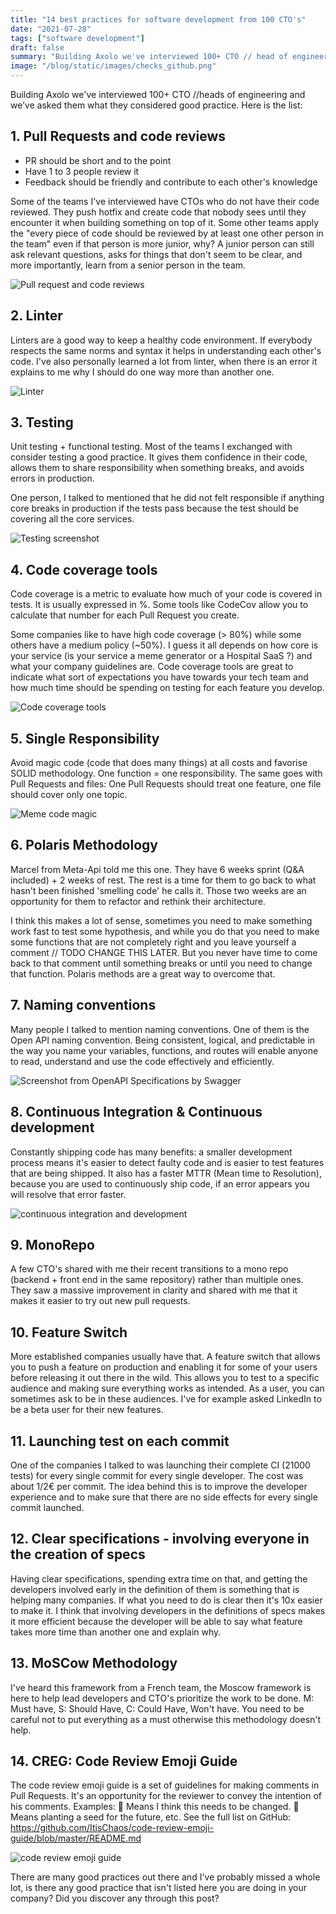 ```yaml
---
title: "14 best practices for software development from 100 CTO's"
date: "2021-07-28"
tags: ["software development"]
draft: false
summary: "Building Axolo we've interviewed 100+ CTO // head of engineering and we’ve asked them what they considered good practice. Here is the list:"
image: "/blog/static/images/checks_github.png"
---
```


Building Axolo we've interviewed 100+ CTO //heads of engineering and we’ve asked them what they considered good practice. Here is the list:

## 1. Pull Requests and code reviews

- PR should be short and to the point
- Have 1 to 3 people review it
- Feedback should be friendly and contribute to each other's knowledge

Some of the teams I've interviewed have CTOs who do not have their code reviewed. They push hotfix and create code that nobody sees until they encounter it when building something on top of it. Some other teams apply the "every piece of code should be reviewed by at least one other person in the team" even if that person is more junior, why? A junior person can still ask relevant questions, asks for things that don't seem to be clear, and more importantly, learn from a senior person in the team.

<div style={{ display: "flex", justifyContent: "center" }}>
  <img
    src="/blog/static/images/bestpractices/pullrequestsandcodereviews.png"
    alt="Pull request and code reviews"
    style={{ width: "500px" }}
  />
</div>

## 2. Linter

Linters are a good way to keep a healthy code environment. If everybody respects the same norms and syntax it helps in understanding each other's code. I've also personally learned a lot from linter, when there is an error it explains to me why I should do one way more than another one.

<div style={{ display: "flex", justifyContent: "center" }}>
  <img src="/blog/static/images/bestpractices/linter.png" alt="Linter" style={{ width: "500px" }} />
</div>

## 3. Testing

Unit testing + functional testing. Most of the teams I exchanged with consider testing a good practice. It gives them confidence in their code, allows them to share responsibility when something breaks, and avoids errors in production.

One person, I talked to mentioned that he did not felt responsible if anything core breaks in production if the tests pass because the test should be covering all the core services.

<div style={{ display: "flex", justifyContent: "center" }}>
  <img
    src="/blog/static/images/bestpractices/testing.png"
    alt="Testing screenshot"
    style={{ width: "500px" }}
  />
</div>

## 4. Code coverage tools

Code coverage is a metric to evaluate how much of your code is covered in tests. It is usually expressed in %. Some tools like CodeCov allow you to calculate that number for each Pull Request you create.

Some companies like to have high code coverage (> 80%) while some others have a medium policy (~50%). I guess it all depends on how core is your service (is your service a meme generator or a Hospital SaaS ?) and what your company guidelines are. Code coverage tools are great to indicate what sort of expectations you have towards your tech team and how much time should be spending on testing for each feature you develop.

<div style={{ display: "flex", justifyContent: "center" }}>
  <img
    src="/blog/static/images/bestpractices/code-coverage-tools.png"
    alt="Code coverage tools"
    style={{ width: "500px" }}
  />
</div>

## 5. Single Responsibility

Avoid magic code (code that does many things) at all costs and favorise SOLID methodology. One function = one responsibility. The same goes with Pull Requests and files: One Pull Requests should treat one feature, one file should cover only one topic.

<div style={{ display: "flex", justifyContent: "center" }}>
  <img
    src="/blog/static/images/bestpractices/meme-code-magic.jpg"
    alt="Meme code magic"
    style={{ width: "500px" }}
  />
</div>

## 6. Polaris Methodology

Marcel from Meta-Api told me this one. They have 6 weeks sprint (Q&A included) + 2 weeks of rest. The rest is a time for them to go back to what hasn't been finished 'smelling code' he calls it. Those two weeks are an opportunity for them to refactor and rethink their architecture.

I think this makes a lot of sense, sometimes you need to make something work fast to test some hypothesis, and while you do that you need to make some functions that are not completely right and you leave yourself a comment // TODO CHANGE THIS LATER. But you never have time to come back to that comment until something breaks or until you need to change that function. Polaris methods are a great way to overcome that.

## 7. Naming conventions

Many people I talked to mention naming conventions. One of them is the Open API naming convention. Being consistent, logical, and predictable in the way you name your variables, functions, and routes will enable anyone to read, understand and use the code effectively and efficiently.

<div style={{ display: "flex", justifyContent: "center" }}>
  <img
    src="/blog/static/images/bestpractices/naming-convention.png"
    alt="Screenshot from OpenAPI Specifications by Swagger"
    style={{ width: "500px" }}
  />
</div>

## 8. Continuous Integration & Continuous development

Constantly shipping code has many benefits: a smaller development process means it's easier to detect faulty code and is easier to test features that are being shipped. It also has a faster MTTR (Mean time to Resolution), because you are used to continuously ship code, if an error appears you will resolve that error faster.

<div style={{ display: "flex", justifyContent: "center" }}>
  <img
    src="/blog/static/images/bestpractices/continuous integration and development.png"
    alt="continuous integration and development"
    style={{ width: "500px" }}
  />
</div>

## 9. MonoRepo

A few CTO's shared with me their recent transitions to a mono repo (backend + front end in the same repository) rather than multiple ones. They saw a massive improvement in clarity and shared with me that it makes it easier to try out new pull requests.

## 10. Feature Switch

More established companies usually have that. A feature switch that allows you to push a feature on production and enabling it for some of your users before releasing it out there in the wild. This allows you to test to a specific audience and making sure everything works as intended. As a user, you can sometimes ask to be in these audiences. I've for example asked LinkedIn to be a beta user for their new features.

## 11. Launching test on each commit

One of the companies I talked to was launching their complete CI (21000 tests) for every single commit for every single developer. The cost was about 1/2€ per commit. The idea behind this is to improve the developer experience and to make sure that there are no side effects for every single commit launched.

## 12. Clear specifications - involving everyone in the creation of specs

Having clear specifications, spending extra time on that, and getting the developers involved early in the definition of them is something that is helping many companies. If what you need to do is clear then it's 10x easier to make it. I think that involving developers in the definitions of specs makes it more efficient because the developer will be able to say what feature takes more time than another one and explain why.

## 13. MoSCow Methodology

I've heard this framework from a French team, the Moscow framework is here to help lead developers and CTO's prioritize the work to be done. M: Must have, S: Should Have, C: Could Have, Won't have. You need to be careful not to put everything as a must otherwise this methodology doesn't help.

## 14. CREG: Code Review Emoji Guide

The code review emoji guide is a set of guidelines for making comments in Pull Requests. It's an opportunity for the reviewer to convey the intention of his comments. Examples: 🔧 Means I think this needs to be changed. 🌱 Means planting a seed for the future, etc. See the full list on GitHub: https://github.com/ItisChaos/code-review-emoji-guide/blob/master/README.md

<div style={{ display: "flex", justifyContent: "center" }}>
  <img
    src="/blog/static/images/bestpractices/code review emoji guide.png"
    alt="code review emoji guide"
    style={{ width: "500px" }}
  />
</div>

There are many good practices out there and I've probably missed a whole lot, is there any good practice that isn't listed here you are doing in your company? Did you discover any through this post?

<CTABanner type="learn" />
